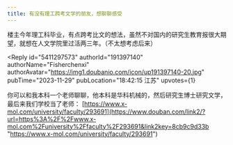 ```yaml
---
title: 有没有理工跨考文学的朋友，想聊聊感受
---
```



<Forum groupName="人文学院吐槽大会" groupUrl="https://www.douban.com/group/731999/" archivedAt="2025-05-16T14:22:15.177Z">
  <Post
    id="298108149"
    title="有没有理工跨考文学的朋友，想聊聊感受"
    url="https://www.douban.com/group/topic/298108149/?_spm_id=Mjc2MDI4OTcy"
    pubTime="2023-12-06"
    highlightUserId="191397140"
  >
楼主今年理工科毕业，有点跨考比文的想法，虽然不对国内的研究生教育报很大期望，就想在人文学院里过活两三年。（不太想考虑后来）

<Reply
  id="5411297573"
  authorId="191397140"
  authorName="Fisherchenxi"
  authorAvatar="https://img1.doubanio.com/icon/up191397140-20.jpg"
  pubTime="2023-11-29"
  pubLocation="18:42:15 江苏"
  upvotes={1}
>
你可以和我本科一个老师聊聊，他本科是华科机械的，然后研究生博士研究文学，最后来我们学校当了老师：
[https://www.x-mol.com/university/faculty/293691](https://www.douban.com/link2/?url=https%3A%2F%2Fwww.x-mol.com%2Funiversity%2Ffaculty%2F293691&link2key=8cb9c9d33b "https://www.x-mol.com/university/faculty/293691")
</Reply>
  </Post>
</Forum>
